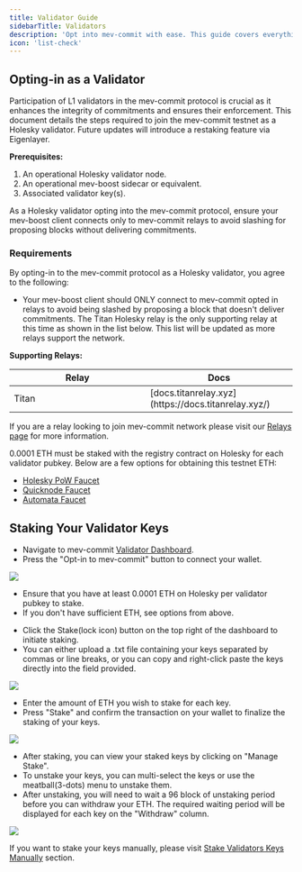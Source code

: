 ```yaml
---
title: Validator Guide
sidebarTitle: Validators
description: 'Opt into mev-commit with ease. This guide covers everything you need to do to passively interact with the mev-commit protocol as a validator.'
icon: 'list-check'
---
```


## Opting-in as a Validator

Participation of L1 validators in the mev-commit protocol is crucial as it enhances the integrity of commitments and ensures their enforcement. This document details the steps required to join the mev-commit testnet as a Holesky validator. Future updates will introduce a restaking feature via Eigenlayer.

**Prerequisites:**

1. An operational Holesky validator node. 
2. An operational mev-boost sidecar or equivalent.
3. Associated validator key(s).

<Warning>As a Holesky validator opting into the mev-commit protocol, ensure your mev-boost client connects only to mev-commit relays to avoid slashing for proposing blocks without delivering commitments.</Warning>

### Requirements

By opting-in to the mev-commit protocol as a Holesky validator, you agree to the following:

* Your mev-boost client should ONLY connect to mev-commit opted in relays to avoid being slashed by proposing a block that doesn't deliver commitments. The Titan Holesky relay is the only supporting relay at this time as shown in the list below. This list will be updated as more relays support the network.  
  
**Supporting Relays:**  

<table>
  <thead>
    <tr>
      <th width="250">Relay</th>
      <th width="250">Docs</th>
    </tr>
  </thead>
  <tbody>
    <tr>
      <td>Titan</td>
      <td>[docs.titanrelay.xyz](https://docs.titanrelay.xyz/)</td>
    </tr>
  </tbody>
</table>

If you are a relay looking to join mev-commit network please visit our [Relays page](/get-started/relays) for more information.
  
0.0001 ETH must be staked with the registry contract on Holesky for each validator pubkey. Below are a few options for obtaining this testnet ETH:

* [Holesky PoW Faucet](https://holesky-faucet.pk910.de/)
* [Quicknode Faucet](https://faucet.quicknode.com/ethereum/holesky)
* [Automata Faucet](https://www.holeskyfaucet.io/)

## Staking Your Validator Keys

<Steps titleSize="h3">

  <Step title="Visit the Validator Dashboard">

- Navigate to mev-commit [Validator Dashboard](https://validators.mev-commit.xyz/).
- Press the "Opt-in to mev-commit" button to connect your wallet.

<Frame>
  <img src="/images/opt-in.gif" />
</Frame>

</Step>

<Step title="Acquire Testnet ETH">   

- Ensure that you have at least 0.0001 ETH on Holesky per validator pubkey to stake.
- If you don't have sufficient ETH, see options from above.

</Step>

<Step title="Stake Your Validator Keys"> 

- Click the Stake(lock icon) button on the top right of the dashboard to initiate staking.
- You can either upload a .txt file containing your keys separated by commas or line breaks, or you can copy and right-click paste the keys directly into the field provided.

<Frame>
  <img src="/images/upload-keys.gif" />
</Frame>

</Step>

<Step title="Enter Stake Amounts">  

- Enter the amount of ETH you wish to stake for each key.
- Press "Stake" and confirm the transaction on your wallet to finalize the staking of your keys.

<Frame>
  <img src="/images/stake.gif" />
</Frame>

</Step>

<Step title="Manage Your Staked Keys "> 

- After staking, you can view your staked keys by clicking on "Manage Stake".
- To unstake your keys, you can multi-select the keys or use the meatball(3-dots) menu to unstake them.
- After unstaking, you will need to wait a 96 block of unstaking period before you can withdraw your ETH. The required waiting period will be displayed for each key on the "Withdraw" column.

<Frame>
  <img src="/images/unstake.gif" />
</Frame>

</Step>

</Steps>  

If you want to stake your keys manually, please visit [Stake Validators Keys Manually](/developers/stake-validator-keys-manually) section.

